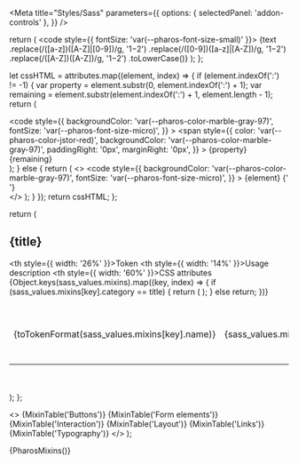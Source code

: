 
<Meta
  title="Styles/Sass"
  parameters={{
    options: { selectedPanel: 'addon-controls' },
  }}
/>

  return (
    <code style={{ fontSize: 'var(--pharos-font-size-small)' }}>
      {text
        .replace(/([a-z])([A-Z]|[0-9])/g, '$1-$2')
        .replace(/([0-9])([a-z]|[A-Z])/g, '$1-$2')
        .replace(/([A-Z])([A-Z])/g, '$1-$2')
        .toLowerCase()}
    </code>
  );
};

  let cssHTML = attributes.map((element, index) => {
    if (element.indexOf(':') != -1) {
      var property = element.substr(0, element.indexOf(':') + 1);
      var remaining = element.substr(element.indexOf(':') + 1, element.length - 1);
      return (
        <div key={index}>
          <code
            style={{
              backgroundColor: 'var(--pharos-color-marble-gray-97)',
              fontSize: 'var(--pharos-font-size-micro)',
            }}
          >
            <span
              style={{
                color: 'var(--pharos-color-jstor-red)',
                backgroundColor: 'var(--pharos-color-marble-gray-97)',
                paddingRight: '0px',
                marginRight: '0px',
              }}
            >
              {property}
            </span>
            {remaining}
          </code>
          <br />
        </div>
      );
    } else {
      return (
        <>
          <code
            style={{
              backgroundColor: 'var(--pharos-color-marble-gray-97)',
              fontSize: 'var(--pharos-font-size-micro)',
            }}
          >
            {element}
          </code>{' '}
          <br />
        </>
      );
    }
  });
  return cssHTML;
};

  return (
    <div className="token-table-container">
      <h2>{title}</h2>
      <table className="token-table">
        <thead>
          <tr>
            <th style={{ width: '26%' }}>Token</th>
            <th style={{ width: '14%' }}>Usage description</th>
            <th style={{ width: '60%' }}>CSS attributes</th>
          </tr>
        </thead>
        <tbody>
          {Object.keys(sass_values.mixins).map((key, index) => {
            if (sass_values.mixins[key].category == title) {
              return (
                <tr key={index}>
                  <td>{toTokenFormat(sass_values.mixins[key].name)}</td>
                  <td>{sass_values.mixins[key].usage}</td>
                  <td>
                    <div
                      style={{
                        backgroundColor: 'var(--pharos-color-marble-gray-97)',
                        borderStyle: 'solid',
                        borderColor: 'var(--pharos-color-marble-gray-80)',
                        paddingBottom: 'var(--pharos-spacing-one-eighth-x)',
                        borderWidth: '1px',
                      }}
                    >
                      {renderCssAttributes(sass_values.mixins[key].parameters)}
                    </div>
                  </td>
                </tr>
              );
            } else return;
          })}
        </tbody>
      </table>
      <br />
      <br />
    </div>
  );
};

  <>
    {MixinTable('Buttons')} {MixinTable('Form elements')} {MixinTable('Interaction')}
    {MixinTable('Layout')} {MixinTable('Links')} {MixinTable('Typography')}
  </>
);

<Canvas withToolbar>
  <Story name="Mixins">{PharosMixins()}</Story>
</Canvas>
